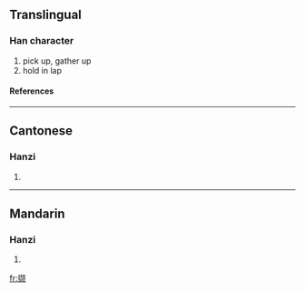 {{see|擷}}

==Translingual==
===Han character===
{{Han char|rn=64|rad=手|as=12|sn=15|four=|canj=手土口人 (QGRO)}}
# pick up, gather up
# hold in lap
====References====
{{Han ref|kx=0457.161|hdz=31953.030|uh=64B7|ud=25783}}

----
==Cantonese==
===Hanzi===
{{yue-hanzi|jyut=|y=git3, kit3}}
# {{defn|Cantonese}}

----
==Mandarin==
===Hanzi===
{{cmn-hanzi|tra=擷|pin=[[xié]] ([[xie2]])|wg=hsieh<sup>2</sup>}}
# {{defn|Mandarin}}

[[fr:撷]]